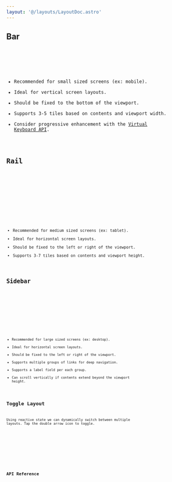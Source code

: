 ```yaml
---
layout: '@/layouts/LayoutDoc.astro'
---
```






## Bar

<Preview client:load>
	<Fragment slot="preview">
		<Default client:visible />
	</Fragment>
	<Fragment slot="code">
		<Code code={DefaultRaw} lang="svelte" />
	</Fragment>
</Preview>

- Recommended for small sized screens (ex: mobile).
- Ideal for vertical screen layouts.
- Should be fixed to the bottom of the viewport.
- Supports 3-5 tiles based on contents and viewport width.
- Consider progressive enhancement with the [Virtual Keyboard API](https://developer.mozilla.org/en-US/docs/Web/API/VirtualKeyboard_API).

## Rail

<Preview client:load>
	<Fragment slot="preview">
		<Rail client:visible />
	</Fragment>
	<Fragment slot="code">
		<Code code={RailRaw} lang="svelte" />
	</Fragment>
</Preview>

- Recommended for medium sized screens (ex: tablet).
- Ideal for horizontal screen layouts.
- Should be fixed to the left or right of the viewport.
- Supports 3-7 tiles based on contents and viewport height.

## Sidebar

<Preview client:load>
	<Fragment slot="preview">
		<Sidebar client:visible />
	</Fragment>
	<Fragment slot="code">
		<Code code={SidebarRaw} lang="svelte" />
	</Fragment>
</Preview>

- Recommended for large sized screens (ex: desktop).
- Ideal for horizontal screen layouts.
- Should be fixed to the left or right of the viewport.
- Supports multiple groups of links for deep navigation.
- Supports a label field per each group.
- Can scroll vertically if contents extend beyond the viewport height.

## Toggle Layout

Using reactive state we can dynamically switch between multiple layouts. Tap the double arrow icon to toggle.

<Preview client:load>
	<Fragment slot="preview">
		<Toggle client:visible />
	</Fragment>
	<Fragment slot="code">
		<Code code={ToggleRaw} lang="svelte" />
	</Fragment>
</Preview>

## API Reference

<ApiTable />
